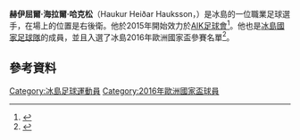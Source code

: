 {{expand|time=2016-06-21T09:30:00+00:00}}
{{noteTA
|1=zh-hans:哈克松;zh-hk:哈克臣;
}}

'''赫伊屈爾·海拉爾·哈克松'''（Haukur Heiðar Hauksson，{{bd|1991年|9月1日}}）是冰島的一位職業足球選手，在場上的位置是右後衛。他於2015年開始效力於[[AIK足球會|AIK足球會]]<ref>{{Cite web |url=http://www.ruv.is/frett/haukur-heidar-i-radir-aik-i-svithjod |title=存档副本 |access-date=2016-06-19 |archive-date=2018-07-14 |archive-url=https://web.archive.org/web/20180714051145/http://www.ruv.is/frett/haukur-heidar-i-radir-aik-i-svithjod |dead-url=no }}</ref>。他也是[[冰島國家足球隊|冰島國家足球隊]]的成員，並且入選了冰島2016年歐洲國家盃參賽名單<ref>{{cite web|url=http://www.ksi.is/landslid/nr/13334|title=A karla – Lokahópur fyrir EM 2016|date=9 May 2016|accessdate=10 May 2016|language=is|publisher=Knattspyrnusamband Íslands|archive-date=2016-05-12|archive-url=https://web.archive.org/web/20160512081400/http://www.ksi.is/landslid/nr/13334|dead-url=no}}</ref>。

==參考資料==
{{reflist}}

{{冰島人物小作品}}
{{2016年歐洲國家盃冰島參賽名單}}

{{DEFAULTSORT:Hauksson, Haukur Heiðar}}
[[Category:冰島足球運動員|Category:冰島足球運動員]]
[[Category:2016年歐洲國家盃球員|Category:2016年歐洲國家盃球員]]
